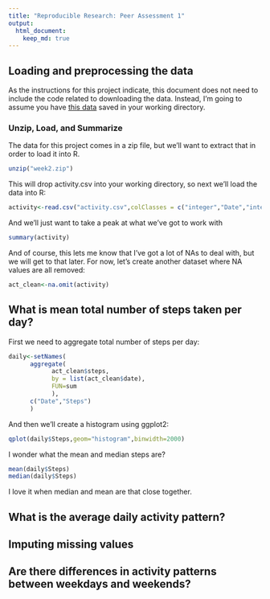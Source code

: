 ```yaml
---
title: "Reproducible Research: Peer Assessment 1"
output: 
  html_document:
    keep_md: true
---
```



## Loading and preprocessing the data

As the instructions for this project indicate, this document does not need to include the code related to downloading the data. Instead, I'm going to assume you have [this data]("https://d396qusza40orc.cloudfront.net/repdata%2Fdata%2Factivity.zip") saved in your working directory.

### Unzip, Load, and Summarize

The data for this project comes in a zip file, but we'll want to extract that in
order to load it into R.

```r
unzip("week2.zip")
```

This will drop activity.csv into your working directory, so next we'll load the 
data into R:

```r
activity<-read.csv("activity.csv",colClasses = c("integer","Date","integer"))
```

And we'll just want to take a peak at what we've got to work with

```r
summary(activity)
```

And of course, this lets me know that I've got a lot of NAs to deal with, but we
will get to that later. For now, let's create another dataset where NA values 
are all removed:

```r
act_clean<-na.omit(activity)
```


## What is mean total number of steps taken per day?

First we need to aggregate total number of steps per day:
```r
daily<-setNames(
      aggregate(
            act_clean$steps,
            by = list(act_clean$date),
            FUN=sum
            ),
      c("Date","Steps")
      )
```

And then we'll create a histogram using ggplot2:
```r
qplot(daily$Steps,geom="histogram",binwidth=2000)
```

I wonder what the mean and median steps are?
```r
mean(daily$Steps)
median(daily$Steps)
```

I love it when median and mean are that close together.

## What is the average daily activity pattern?



## Imputing missing values



## Are there differences in activity patterns between weekdays and weekends?
